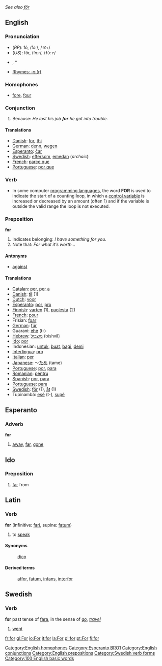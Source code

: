''See also [[för]]''
==English==

===Pronunciation===
*(''RP''): fô, /fɔː/, /<tt>fO:</tt>/
*(''US''): fôr, /fɔːr/, /<tt>fO:r</tt>/
*{{audio|en-us-for.ogg|Audio (US)}}, *{{audio|en-us-for-unstressed.ogg|Audio (US), unstressed, in the phrase "Wait for me".}}
*[[rhymes:English:-ɔː(r)|Rhymes: -ɔː(r)]]

===Homophones===
*[[fore]], [[four]]
[[Category:English homophones]]

===Conjunction===
# Because: ''He lost his job '''for''' he got into trouble.''

====Translations====
* [[w:Danish language|Danish]]: [[for]], [[thi]]
* [[w:German language|German]]: [[denn]], [[wegen]]
* [[w:Esperanto|Esperanto]]: [[ĉar]]
* [[w:Swedish language|Swedish]]: [[eftersom]], [[emedan]] (''archaic'')
* [[w:French language|French]]: [[parce que]]
* [[w:Portugese language|Portuguese]]: [[por que]]


===Verb===
* In some computer [[programming language]]s, the word '''FOR''' is used to indicate the start of a counting loop, in which a [[control variable]] is increased or decreased by an amount (often 1) and if the variable is outside the valid range the loop is not executed.

===Preposition===
'''for'''

# Indicates belonging: ''I have something for you.''
# Note that: ''For what it's worth...''

====Antonyms====
*[[against]]
====Translations====
*[[w:Catalan language|Catalan]]: [[per]], [[per a]]
*[[w:Danish language|Danish]]: [[til]] (1)
*[[w:Dutch language|Dutch]]: [[voor]]
*[[w:Esperanto|Esperanto]]: [[por]], [[pro]]
*[[w:Finnish language|Finnish]]: [[varten]] (1), [[puolesta]] (2)
*[[w:French language|French]]: [[pour]]
*Frisian: [[foar]]
*[[w:German language|German]]: [[für]]
*Guarani: [[ehe]] (t-)
*[[w:Hebrew language|Hebrew]]: [[נישביל]] (bishvil)
*[[Ido]]: [[por]]
*Indonesian: [[untuk]], [[buat]], [[bagi]], [[demi]]
*[[w:Interlingua|Interlingua]]: [[pro]]
*[[w:Italian language|Italian]]: [[per]]
*[[w:Japanese language|Japanese]]: ～[[ため]] (tame)
*[[w:Portugese language|Portuguese]]: [[por]], [[para]]
*[[w:Romanian language|Romanian]]: [[pentru]]
*[[w:Spanish language|Spanish]]: [[por]], [[para]]
*[[w:Portugese language|Portuguese]]: [[para]]
*[[w:Swedish language|Swedish]]: [[för]] (1), [[åt]] (1)
*Tupinambá: [[esé]] (t-), [[supé]]

==Esperanto==

===Adverb===
'''for'''

# [[away]], [[far]], [[gone]]

[[Category:Esperanto BRO1]]

==Ido==
===Preposition===
# [[far]] from

==Latin==
===Verb===
'''for''' (infinitive: [[fari]], supine: [[fatum]])

#to [[speak]]
====Synonyms====
:[[dico]]
====Derived terms====
:[[affor]], [[fatum]], [[infans]], [[interfor]]

==Swedish==
===Verb===
'''for''' past tense of [[fara]], in the sense of ''[[go]]'', ''[[travel]]''

# [[went]]

[[Category:English conjunctions]]
[[Category:English prepositions]]
[[Category:Swedish verb forms]]

[[Category:100 English basic words]]

[[fr:for]]
[[gl:For]]
[[io:For]]
[[it:for]]
[[la:For]]
[[pl:for]]
[[pt:For]]
[[fi:for]]
